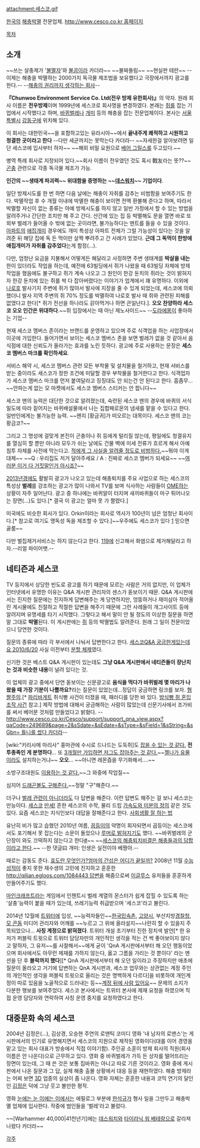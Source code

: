 attachment:세스코.gif

[[한국]]의 [[해충]]박멸 전문업체.
[[http://www.cesco.co.kr 홈페이지]]

[[목차]]
== 소개 ==
~~쓰는 살충제가 '[[불멸자]]'와 [[불곰]]이라 카더라~~ ~~불짜돌림~~ ~~현실판 테란~~
--이제는 해충을 박멸하는 2000가지 독극물 제조법을 보유했다고 극장에서까지 광고를 한다.--
--[https://twitter.com/MellyKMK/status/516427776614617088 해충의 권리까지 생각하는 회사]--

'''『Chunwoo Environment Service Co. Ltd(전우 방제 유한회사)』'''의 약자. 원래 회사 이름은 '''전우방제'''이며 1999년에 세스코로 회사명을 변경하였다. 본래는 [[쥐]]를 잡는 기업에서 시작했다고 하며, [[바퀴벌레]]나 [[개미]] 등의 해충을 잡는 전문업체이다. 본사는 [[서울특별시]] [[강동구]]에 위치해 있다.

이 회사는 대한민국~~을 포함하고있는 유라시아~~에서 '''끝내주게 쾌적하고 시원하고 청결한 곳이라고 한다''' --다만 세균까지는 못막는다 카더라-- ~~자세한걸 알아보려면 일단 세스코에 입사부터 하자~~ ~~해외 비밀 요원으로 [[베어 그릴스]]를 두고있다.~~

병역 특례 회사로 지정되어 있다.~~회사 이름이 전우였던 것도 혹시 戰友라는 뜻??~~ [[곤충]] 관련으로 각종 독극물 제조가 가능.

'''인간의 ~~생태계 파괴력~~ 위대함을 증명하는 ~~[[데스워치]]~~ 기업이다'''.

일단 방제시도를 한 번 하면 다음 날에는 해충이 자취를 감추는 비범함을 보여주기도 한다. 박멸작업 후 수 개월 이내에 박멸한 해충이 보이면 전액 환불해 준다고 하며, 따라서 박멸할 자신이 없는 종류는 아예 방제시도를 하지 않고 일반 가정에서 할 수 있는 방법을 알려주거나 간단한 조치만 해 주고 간다. 산간에 있는 집 등 박멸해도 문을 열면 바로 또 외부 벌레가 들어올 수 밖에 없는 곳이라면, 불가능하다는 멘트를 들을 수 있을 것이다. [[아파트]]의 [[애집개미]] 경우에도 개미 특성상 아파트 전체가 그럴 가능성이 있다는 것을 알려준 뒤 해당 집에 독 든 먹이만 살짝 뿌려주고 간 사례가 있었다. '''근데 그 독먹이 한방에 애집개미가 자취를 감추었다'''는게 함정(...).

다만, 엄청난 요금을 지불해서 어떻게든 해달라고 사정하면 주변 생태계를 '''박살을 내는''' 한이 있더라도 작업을 하는데, 예전에 63빌딩에서 쥐가 나왔을 때 63빌딩 자체에 방제작업을 했음에도 불구하고 쥐가 계속 나오고 그 원인이 한강 둔치의 쥐라는 것이 밝혀지자 한강 둔치에 있는 쥐를 싹 다 잡아버렸다는 이야기가 업계에서 꽤 유명하다. 이외에 [[나로호]] 발사기지 주변에 쥐가 많아서 발사에 지장을 줄 수 있게 되었는데, 세스코에 의뢰했더니 발사 지역 주변의 쥐 70% 정도를 박멸하여 나로호 발사 때 쥐와 관련된 피해를 없앴다고 한다[* 쥐가 전선을 하나라도 갉아먹거나 하면 큰일난다.]. '''오오 찬양하라 세스코 오오 인간은 위대하다'''.~~쥐 입장에서는 때 아닌 제노사이드~~ --[[도라에몽(로봇)|도라에몽]]이 좋아하는 기업--

현재 세스코 멤버스 존이라는 브랜드를 운영하고 있으며 주로 식객업을 하는 사업장에서 이곳에 가입한다. 들어가면서 보이는 세스코 멤버스 존을 보면 벌레가 없을 것 같아서 음식점에 대한 신뢰도가 올라가는 효과를 노린 듯하다. 광고에 주로 사용하는 문장은 '''세스코 멤버스 마크를 확인하세요'''.

서비스 해약 시, 세스코 멤버스 관련 모든 부착물 및 설치물을 철거하고, 현재 서비스를 받는 중이라도 세스코가 정한 조건에 미달할 경우 부착물을 철거한다고 한다. 식객업자가 세스코 멤버스 마크를 먼저 붙여달라고 징징대도 안 되는건 안 된다고 한다. 흠좀무... ~~안파는게 없는 모 마켓에서도 세스코 멤버스 스티커는 안 팝니다~~

세스코 맨의 능력은 대단한 것으로 알려졌는데, 숙련된 세스코 맨의 경우에 바퀴의 서식밀도에 따라 짙어지는 바퀴배설물에서 나는 집합페로몬의 냄새를 맡을 수 있다고 한다. 일반인에게는 불가능한 능력. ~~왠지 [황금귀]가 떠오르는 대목이다. 세스코 맨의 코는 황금코?~~

그리고 그 명성에 걸맞게 본진이 곤충이나 쥐 등에게 털리질 않는데, 평일에도 청결유지를 열심히 할 뿐만 아니라 모두가 쉬는 날에도 건물 벽에 미세 전류가 흐르게 해서 아예 침투 자체를 사전에 막는다고. [http://www.cesco.co.kr/Cesco/support/support_qna_view.aspx?qaCode=224185&page=2&sTerm=&sSdate=2009-12-01&sEdate=2009-12-30&sField=1&sString=%EB%B0%94%ED%80%B4%EB%B2%8C%EB%A0%88&sGbn=&sMem=&sRep=&sVis=&sSort= 적에게 그 사실을 알려줄 정도로 비범하다.]~~뭐야 이게 대체~~
~~Q : 우리집도 저거 달아주세요 / A : 진짜로 세스코 멤버가 되세요~~
~~[[여러분 이거 다 거짓말인거 아시죠?]]~~

[[2013년]]경에도 활발히 광고가 나오고 있는데 해충퇴치를 주요 사업으로 하는 세스코의 특성상 '''벌레'''를 강조하는 광고가 많이 나와서 TV를 보며 식사하는 사람들이 [[OME]]하는 상황이 자주 일어난다. 광고 중 하나에는 바퀴알이 터지며 새끼바퀴들이 마구 튀어나오는 장면(...)도 있다.[* 결국 이 광고는 얼마 못 가 짤렸다.]

미국에도 비슷한 회사가 있다. Orkin이라는 회사로 역사가 100년이 넘은 엄청난 회사이다.[* 참고로 여기도 맹독성 독을 제조할 수 있다.]~~우주에도 세스코가 있다 [https://en.wikipedia.org/wiki/Cesco] 믿으면 골룸~~

다만 벌집제거서비스는 하지 않는다고 한다. [[119]]에 신고해서 화염으로 제거해달라고 하자.--리얼 파이어뱃.--
== 네티즌과 세스코 ==
TV 등지에서 상당한 빈도로 광고를 하기 때문에 모르는 사람은 거의 없지만, 이 업체가 인터넷에서 유명한 이유는 Q&A 게시판 관리자의 센스가 돋보이기 때문. Q&A 게시판에서는 진지한 질문에는 진지하게 답변해주는 게 당연하지만, 엉뚱하거나 재미삼아 적어올린 게시물에도 친절하고 적절한 답변을 해주기 때문에 그런 사례들이 개그사이트 등에 알려지며 유명세를 타기 시작했다. 그렇다고 해서 말이 안 될 정도의 이상한 질문을 하면 말 그대로 '''박멸'''된다. 이 게시판에는 [[쥐]] 등의 박멸법도 알려준다. 원래 그 일이 전문이었으니 당연한 것이다.

질문의 종류에 따라 각 부서에서 나눠서 답변한다고 한다. [http://www.cesco.co.kr/Cesco/support/support_qna_view.aspx?qaCode=228923&page=1&sSdate=&sEdate=&sType=&sField=1&sString= 세스코Q&A 궁금한게있는데요 2010/6/20] 사실 이전부터 [http://www.cesco.co.kr/Cesco/support/support_bestqna_view.aspx?qaCode=32&page=122&sTerm=&sSdate=&sEdate=&sField=1&sString=&sGbn=&sMem=&sRep=&sVis=&sSort= 분할 체제]였다.

신기한 것은 베스트 Q&A 게시판이 있는데도 '''그냥 Q&A 게시판에서 네티즌들이 장난치는 것과 비슷한 내용'''이 널려 있다는 것.

이 업체의 광고 중에서 단연 돋보이는 신문광고로 '''음식을 먹다가 바퀴벌레 몇 마리가 나왔을 때 가장 기분이 나쁠까요?'''라는 질문이 있었는데...정답이 궁금하면 링크를 보자. [http://mblogthumb1.phinf.naver.net/data1/2003/10/30/88/sesco.jpg?type=w420 혐짤주의].[* [[파리바게트]] 쥐식빵 사건이 터졌을 때, 패러디를 당한 바 있다. [[밤식빵 쥐 혼입 조작 사건]] 참고.] 제작 방법에 대해서 궁금해하는 사람이 많았는데 신문기사에서 조가비를 써서 베어문 것처럼 만들었다고 밝혔다. --[[http://www.cesco.co.kr/Cesco/support/support_qna_view.aspx?qaCode=249689&page=2&sSdate=&sEdate=&sType=&sField=1&sString=&sGbn= 틀니를 썼다 카더라]]--

[wiki:"키리사메 마리사" 홍마관에 수시로 드나드는 도둑쥐]도 [http://www.cesco.co.kr/Cesco/support/support_qna_view.aspx?qaCode=213143&page=1&sSdate=&sEdate=&sType=&sField=1&sString= 잡을 수 있는 것 같다.] '''전투종족인 게 분명하다'''... 또 [http://www.cesco.co.kr/Cesco/support/support_qna_view.aspx?qaCode=199876&page=1&sSdate=&sEdate=&sType=&sField=1&sString= 3개월만 가입하면 저그도 잡아주는 것 같다.]~~[[젤나가 유물]]이라도 설치하는거냐~~  '''오오'''... ~~아니면 레몬즙을 무기화해서....~~

소방구조대원도 [http://www.cesco.co.kr/Cesco/support/support_bestqna_view.aspx?qaCode=942&page=30&sSdate=&sEdate=&sType=&sField=1&sString=&sGbn=/ 이용하는 것 같다.]~~그 와중에 작업질~~

심지어 [http://www.cesco.co.kr/Cesco/support/support_bestqna_view.aspx?qaCode=1210&page=2&sSdate=&sEdate=&sType=&sField=1&sString=&sGbn= 드래곤볼도 구해준다.]~~정말 "구"해준다.~~

더구나 [http://www.cesco.co.kr/Cesco/support/support_qna_view.aspx?qaCode=224196&page=2&sTerm=&sSdate=2009-12-01&sEdate=2009-12-30&sField=1&sString=%EB%B0%94%ED%80%B4%EB%B2%8C%EB%A0%88&sGbn=&sMem=&sRep=&sVis=&sSort= 벌레 관련이 아니더라도] 다 답변을 해준다. 이런 답변도 해주는 걸 보니 세스코는 만능이다. [http://www.cesco.co.kr/Cesco/support/support_bestqna_view.aspx?qaCode=1199&page=3&sSdate=&sEdate=&sType=&sField=1&sString=&sGbn= 세스코] [http://www.cesco.co.kr/Cesco/support/support_bestqna_view.aspx?qaCode=1200&page=3&sTerm=&sSdate=&sEdate=&sField=1&sString=&sGbn=&sMem=&sRep=&sVis=&sSort= 만세!] 흔한 세스코의 수학, 물리 드립 [http://www.cesco.co.kr/Cesco/support/support_bestqna_view.aspx?qaCode=1185&page=4&sSdate=&sEdate=&sType=&sField=1&sString=&sGbn= 가속도와 미분의 정의] 같은 것도 있다. 요즘 세스코는 지식인보다 대답을 잘해준다고 한다. [http://www.cesco.co.kr/Cesco/support/support_bestqna_view.aspx?qaCode=239632&page=1&sSdate=&sEdate=&sType=&sField=1&sString=&sGbn= 사회생활 잘 하는 법]

유난히 비가 많고 습했던 2010년 여름, [[꼽등이]]의 악명이 회자되면서 곱등이는 세스코에서도 포기해서 못 잡는다는 소문이 돌았으나 [http://www.cesco.co.kr/Cesco/support/support_qna_view.aspx?qaCode=212982&page=6&sSdate=&sEdate=&sType=&sField=1&sString= 루머로 밝혀지기도] 했다. ~~바퀴벌레의 군단장이 와도 끄떡하지 않는다고 한다[http://www.cesco.co.kr/Cesco/support/support_qna_view.aspx?qaCode=224185&page=2&sTerm=&sSdate=2009-12-01&sEdate=2009-12-30&sField=1&sString=%EB%B0%94%ED%80%B4%EB%B2%8C%EB%A0%88&sGbn=&sMem=&sRep=&sVis=&sSort= #]~~ ~~[http://web.humoruniv.com/board/humor/read.html?table=pds&st=day&pg=0&number=487862 세스코의 해충퇴치비결은 해충들과의 담합이라고 한다].~~ --한 댓글曰 개미: 인생은 실전이야 베짱아.--

때로는 감동도 준다. [http://www.cesco.co.kr/Cesco/support/support_qna_view.aspx?qaCode=212965&page=6&sTerm=&sSdate=&sEdate=&sField=1&sString=&sGbn=&sMem=&sRep=&sVis=&sSort= 효도란 무엇인가?][http://www.cesco.co.kr/Cesco/support/support_bestqna_view.aspx?qaCode=1156&page=1&sSdate=&sEdate=&sType=&sField=1&sString=%EC%97%84%EB%A7%88%EC%9D%98%20%EA%B0%84%EC%84%AD%EC%9D%80%20%EC%96%B4%EB%94%94%EA%B0%80&sGbn=sSdate=&sEdate=&sType=&sField=1&sString=%EC%97%84%EB%A7%88%EC%9D%98%20%EA%B0%84%EC%84%AD%EC%9D%80%20%EC%96%B4%EB%94%94%EA%B0%80&sGbn= 엄마의 간섭은 어디가 끝일까?] 2008년 11월 [[수능]]성적이 좋지 못한 재수생의 고민에 진지하고 훈훈한 [[http://qilian.egloos.com/1084443 답변]]을 해줌으로써 [[이글루스]] 유저들을 훈훈하게 만들어주기도 했다.

[[마인크래프트]]라는 게임에서 인챈트시 벌레 계열의 몬스터가 쉽게 잡힐 수 있도록 하는 '살충'능력이 붙을 때가 있는데, 쓰레기능력 취급받으며 '세스코'라고 불린다.

2014년 12월에 [[트위터]]에 입성, ~~능력자들인~~[[한국민속촌]], [[고양시]], 부산지방[[경찰]]청, [[듀렉스|모 콘돔]] 미디어 관리자와 어깨를 ~~누르고 그 위에 올라설지~~나란히 할 수 있을지 주목되었으나... '''사칭 계정으로 밝혀졌다'''. 트위터 개설 초기부터 진한 정치색 발언[* 한 유저가 퍼블릭 트윗으로 트위터 담당자만의 개인적인 생각을 적는 건 썩 좋아보이지 않다고 말하자, 그 유저~~를 사찰해서~~에게 굳이 'QnA 게시판에서부터 해 오던 행동이었으며 회사에서도 아무런 제재를 가하지 않는다, 옳고 그름을 가리는 것 뿐이다' 라는 멘션을 단 후 '''블락까지 했다'''][* QnA 게시판에서부터 해 오던 일이라고 주장하지만 애초에 질문이 올라오고 거기에 답변하는 QnA 게시판과, 세스코 업무와는 상관없는 계정 주인의 개인적인 생각을 퍼블릭 트윗으로 올리는 것은 명백하게 다르다]을 비롯하여 개인계정이 따로 있음을 노골적으로 드러내는 등~~[[기둥 뒤에 공간 있어요|계정 뒤에 사람 있어요]]~~ 문제의 소지가 다분한 행보를 보여주었다. 세스코 본사에서는 트위터 본사에 제재 요청을 하였으며 직접 운영 담당자와 연락하여 사칭 운영 중지를 요청하였다고 한다.

== 대중문화 속의 세스코 ==
2004년 김정은(...), 김상경, 오승현 주연의 로맨틱 코미디 영화 '내 남자의 로맨스'는 게시판에서의 인기로 유명해지면서 세스코의 지원으로 제작된 영화이다(대를 이어 경영을 맡고 있는 회사 대표가 방송에서 직접 이야기함). 주인공 소훈이 방제 회사의 직원(회사 이름은 안 나온다)으로 근무하고 있다. 영화 중 바퀴벌레가 가득 든 상자를 떨어뜨리는 장면이 있는데, 그 때 쓴 것은 보통 집바퀴는 아니고 따로 기른 것이라고. 영화 중에 게시판에서 나온 질문과 그 답, 실제 해충 출몰 상황에서 대응 등을 재현하였다. 해충 방제라는 어찌 보면 [[3D]] 업종의 실상이 좀 나온다. 영화 자체는 훈훈한 내용과 코믹 연기의 달인인 [[김정은(배우)|김정은]] 덕에 그냥 웃고 볼만한 평작. 

영화 [[눈에는 눈 이에는 이]]에서는 에필로그 부분에 [[한석규]]가 형사 일을 그만두고 해충박멸 업체에 입사한다. 작중에 범인들을 '벌레'라고 불렀다.

~~[Warhammer 40,000|41천년기]에는 [[데스워치]]와 [[타이라닉 워 베테랑]]으로 갈라져 나왔다 카더라~~

[[각주]]
